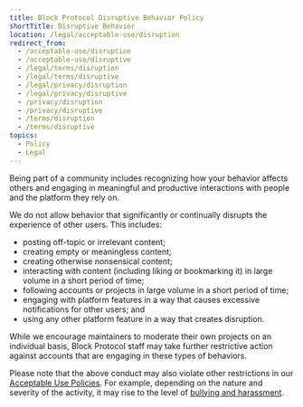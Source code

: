 ```yaml
---
title: Block Protocol Disruptive Behavior Policy
shortTitle: Disruptive Behavior
location: /legal/acceptable-use/disruption
redirect_from:
  - /acceptable-use/disruption
  - /acceptable-use/disruptive
  - /legal/terms/disruption
  - /legal/terms/disruptive
  - /legal/privacy/disruption
  - /legal/privacy/disruptive
  - /privacy/disruption
  - /privacy/disruptive
  - /terms/disruption
  - /terms/disruptive
topics:
  - Policy
  - Legal
---
```


Being part of a community includes recognizing how your behavior affects others and engaging in meaningful and productive interactions with people and the platform they rely on.

We do not allow behavior that significantly or continually disrupts the experience of other users. This includes:

- posting off-topic or irrelevant content;
- creating empty or meaningless content;
- creating otherwise nonsensical content;
- interacting with content (including liking or bookmarking it) in large volume in a short period of time;
- following accounts or projects in large volume in a short period of time;
- engaging with platform features in a way that causes excessive notifications for other users; and
- using any other platform feature in a way that creates disruption.

While we encourage maintainers to moderate their own projects on an individual basis, Block Protocol staff may take further restrictive action against accounts that are engaging in these types of behaviors.

Please note that the above conduct may also violate other restrictions in our [Acceptable Use Policies](/legal/acceptable-use). For example, depending on the nature and severity of the activity, it may rise to the level of [bullying and harassment](/legal/acceptable-use/bullying).
